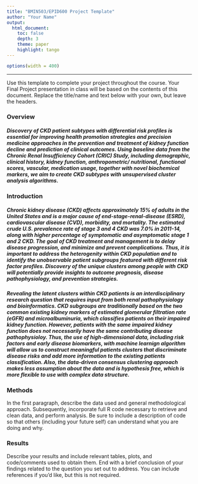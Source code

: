 ```yaml
---
title: "BMIN503/EPID600 Project Template"
author: "Your Name"
output: 
  html_document:
    toc: false 
    depth: 3 
    theme: paper 
    highlight: tango
---
```

```r
options(width = 400)
```  
***
Use this template to complete your project throughout the course. Your Final Project presentation in class will be based on the contents of this document. Replace the title/name and text below with your own, but leave the headers.

### Overview
##### Discovery of CKD patient subtypes with differential risk profiles is essential for improving health promotion strategies and precision medicine approaches in the prevention and treatment of kidney function decline and prediction of clinical outcomes.  Using baseline data from the Chronic Renal Insufficiency Cohort (CRIC) Study, including demographic, clinical history, kidney function, anthropometric/ nutritional, functional scores, vascular, medication usage, together with novel biochemical markers, we aim to create CKD subtypes with unsupervised cluster analysis algorithms.

### Introduction
##### Chronic kidney disease (CKD) affects approximately 15% of adults in the United States and is a major cause of end-stage-renal-disease (ESRD), cardiovascular disease (CVD), morbidity, and mortality. The estimated crude U.S. prevalence rate of stage 3 and 4 CKD was 7.0% in 2011-14, along with higher percentage of symptomatic and asymptomatic stage 1 and 2 CKD. The goal of CKD treatment and management is to delay disease progression, and minimize and prevent complications. Thus, it is important to address the heterogenity within CKD population and to identify the unobservable patient subgroups featured with different risk factor profiles. Discovery of the unique clusters among people with CKD will potentially provide insights to outcome prognosis, disease pathophysiology, and prevention strategies. 

##### Revealing the latent clusters within CKD patients is an interdisciplinary research question that requires input from both renal pathophysiology and bioinformatics. CKD subgroups are traditionally based on the two common existing kidney markers of estimated glomerular filtration rate (eGFR) and microalbuminuria, which classifies patients on their impaired kidney function. However, patients with the same impaired kidney function does not necessarily have the same contributing disease pathophysioloy. Thus, the use of high-dimensional data, including risk factors and early disease biomarkers, with machine learnign algorithm will allow us to construct meaningful patients clusters that discriminate disease risks and add more information to the existing patients classification. Also, the data-driven consensus clustering approach makes less assumption about the data and is hypothesis free, which is more flexible to use with complex data structure. 


### Methods
In the first paragraph, describe the data used and general methodological approach. Subsequently, incorporate full R code necessary to retrieve and clean data, and perform analysis. Be sure to include a description of code so that others (including your future self) can understand what you are doing and why. 


### Results
Describe your results and include relevant tables, plots, and code/comments used to obtain them. End with a brief conclusion of your findings related to the question you set out to address. You can include references if you'd like, but this is not required.
